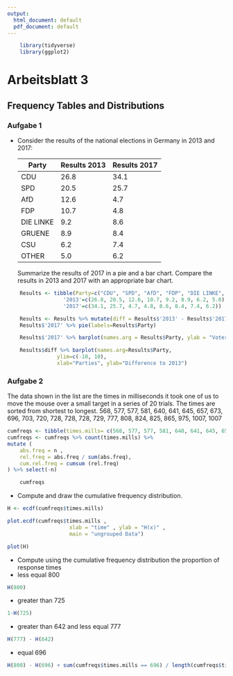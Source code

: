 ```yaml
---
output:
  html_document: default
  pdf_document: default
---
```


```r
    library(tidyverse)
    library(ggplot2)
```


# Arbeitsblatt 3

## Frequency Tables and Distributions

### Aufgabe 1

-   Consider the results of the national elections in Germany in 2013 and 2017:

    | Party     | Results 2013 | Results 2017 |
    |-----------|--------------|--------------|
    | CDU       | 26.8         | 34.1         |
    | SPD       | 20.5         | 25.7         |
    | AfD       | 12.6         | 4.7          |
    | FDP       | 10.7         | 4.8          |
    | DIE LINKE | 9.2          | 8.6          |
    | GRUENE    | 8.9          | 8.4          |
    | CSU       | 6.2          | 7.4          |
    | OTHER     | 5.0          | 6.2          |

    Summarize the results of 2017 in a pie and a bar chart. Compare the results in 2013 and 2017 with an appropriate bar chart.

```r
    Results <- tibble(Party=c("CDU", "SPD", "AfD", "FDP", "DIE LINKE",             "GRUENE", "CSU", "Others"), 
                  '2013'=c(26.8, 20.5, 12.6, 10.7, 9.2, 8.9, 6.2, 5.0), 
                  '2017'=c(34.1, 25.7, 4.7, 4.8, 8.6, 8.4, 7.4, 6.2))
```
```r
    Results <- Results %>% mutate(diff = Results$'2013' - Results$'2017')
    Results$'2017' %>% pie(labels=Results$Party)

    Results$'2017' %>% barplot(names.arg = Results$Party, ylab = "Voter Percent", ylim = c(0,40))

    Results$diff %>% barplot(names.arg=Results$Party,
                ylim=c(-10, 10),
                xlab="Parties", ylab="Difference to 2013")
```

### Aufgabe 2
The data shown in the list are the times in milliseconds it took one of
us to move the mouse over a small target in a series of 20 trials. The
times are sorted from shortest to longest.
568, 577, 577, 581, 640, 641, 645, 657, 673, 696, 703, 720, 728, 728, 728,
729, 777, 808, 824, 825, 865, 975, 1007, 1007

```r
cumfreqs <- tibble(times.mills= c(568, 577, 577, 581, 640, 641, 645, 657, 673, 696, 703, 720, 728, 728, 728, 729, 777, 808, 824, 825, 865, 975, 1007, 1007))
cumfreqs <- cumfreqs %>% count(times.mills) %>% 
mutate (
    abs.freq = n ,
    rel.freq = abs.freq / sum(abs.freq),
    cum.rel.freq = cumsum (rel.freq)
) %>% select(-n)
```
```r
    cumfreqs
```

- Compute and draw the cumulative frequency distribution.

```r
H <- ecdf(cumfreqs$times.mills)
```
```r
plot.ecdf(cumfreqs$times.mills ,
                    xlab = "time" , ylab = "H(x)" ,
                    main = "ungrouped Data")
```
```r
plot(H)
```


    
- Compute using the cumulative frequency distribution the proportion of response times
- less equal 800
```r
H(800)
```
        
- greater than 725
```r
1-H(725)
```
        
- greater than 642 and less equal 777
```r
H(777) - H(642)
```
        
- equal 696
```r
H(800) - H(696) + sum(cumfreqs$times.mills == 696) / length(cumfreqs$times.mills)
```
        


